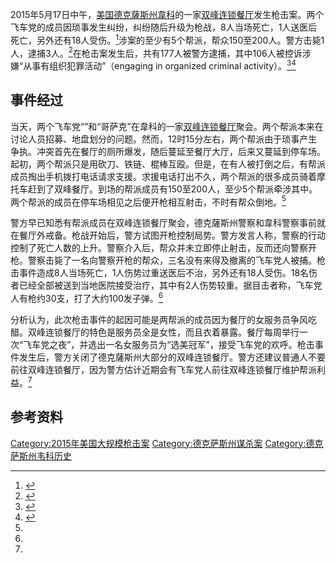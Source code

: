 
{{Infobox civilian attack
| title       = 2015年韦科枪击案
| location    = {{USA}}[[德克薩斯州|德克薩斯州]][[韋科_(德克薩斯州)|韋科]]
| target      = 敌对的飞车党
| coordinates =
| date        = {{Start date|2015|05|17|df=y}}
| time        = [[北美中部时区|北美中部时区]]中午 12:15 
| timezone    = [[UTC-06:00|UTC-06:00]]
| type        = 
| fatalities  = 9
| injuries    = 18
| perp        = 敌对的飞车党
| weapons     = 砍刀、铁链、棍棒、枪支<ref name=restaurant>{{cite news|url=http://www.kcentv.com/story/29086186/fatal-shooting-at-central-texas-marketplace|title=BREAKING: Nine Dead in Shooting at Twin Peaks|publisher=''KCEN TV''|date=2015-05-17|accessdate=2015-05-17|deadurl=yes|archiveurl=https://web.archive.org/web/20150518092503/http://www.kcentv.com/story/29086186/fatal-shooting-at-central-texas-marketplace|archivedate=2015-05-18}}</ref>
| motive      = 
}}
2015年5月17日中午，[[美国|美国]][[德克薩斯州|德克薩斯州]][[韋科_(德克薩斯州)|韋科]]的一家[[双峰_(连锁餐厅)|双峰连锁餐厅]]发生枪击案。两个飞车党的成员因琐事发生纠纷，纠纷随后升级为枪战，8人当场死亡，1人送医后死亡，另外还有18人受伤。<ref>{{Cite web|url=http://www.foxnews.com/us/2015/05/18/waco-on-guard-after-shootout-at-restaurant-among-rival-biker-gangs-leaves-dead.html|title=Waco on guard after shootout at restaurant among rival biker gangs leaves 9 dead, 18 injured|accessdate=2017年11月1日|author=|date=2015年5月18日|publisher=foxnews|archive-date=2017年11月7日|archive-url=https://web.archive.org/web/20171107024548/http://www.foxnews.com/us/2015/05/18/waco-on-guard-after-shootout-at-restaurant-among-rival-biker-gangs-leaves-dead.html|dead-url=no}}</ref>涉案的至少有5个帮派，帮众150至200人。警方击毙1人，逮捕3人。<ref name=fw>{{cite news|title=美国得州5个黑帮发生枪战 现场血流成河|url=http://news.sina.com.cn/w/2015-05-18/151131846197.shtml|accessdate=2015-05-18|agency=法制晚报|date=2015-05-18|archive-date=2015-05-21|archive-url=https://web.archive.org/web/20150521031958/http://news.sina.com.cn/w/2015-05-18/151131846197.shtml|dead-url=no}}</ref>在枪击案发生后，共有177人被警方逮捕，其中106人被控诉涉嫌“从事有组织犯罪活动”（engaging in organized criminal activity）。<ref>{{Cite web|url=https://mobile.nytimes.com/2015/11/12/us/106-indictments-handed-down-in-waco-twin-peaks-biker-shootout.html?_r=0&referer=https://www.google.com|title=106 Indictments Handed Down in Waco Twin Peaks Biker Shootout|accessdate=2017年11月1日|author=DAVE MONTGOMERY|date=2015年11月11日|publisher=mobile.nytimes|archive-date=2017年11月7日|archive-url=https://web.archive.org/web/20171107010914/https://mobile.nytimes.com/2015/11/12/us/106-indictments-handed-down-in-waco-twin-peaks-biker-shootout.html?_r=0&referer=https%3A%2F%2Fwww.google.com|dead-url=no}}</ref><ref>{{Cite web|url=https://www.usatoday.com/story/news/nation/2015/05/18/waco-shootout-police-involvement/27530257/|title=Waco police: Some bikers may have been shot by officers|accessdate=2017年11月1日|author=Landon Haaf, Tanya Eiserer, WFAA-TV,John Bacon|date=2015年5月19日|publisher=usatoday|archive-date=2016年2月12日|archive-url=https://web.archive.org/web/20160212221744/http://www.usatoday.com/story/news/nation/2015/05/18/waco-shootout-police-involvement/27530257/|dead-url=no}}</ref>

== 事件经过 ==
当天，两个飞车党“{{link-en|班得杜斯|Bandidos Motorcycle Club}}”和“哥萨克”在韋科的一家[[双峰_(连锁餐厅)|双峰连锁餐厅]]聚会。两个帮派本来在讨论人员招募、地盘划分的问题。然而，12时15分左右，两个帮派由于琐事产生争执。冲突首先在餐厅的厕所爆发，随后蔓延至餐厅大厅，后来又蔓延到停车场。起初，两个帮派只是用砍刀、铁链、棍棒互殴。但是，在有人被打倒之后，有帮派成员掏出手机拨打电话请求支援。求援电话打出不久，两个帮派的很多成员骑着摩托车赶到了双峰餐厅。到场的帮派成员有150至200人，至少5个帮派牵涉其中。两个帮派的成员在停车场相见之后便开枪相互射击，不时有帮众倒地。<ref name=fw />

警方早已知悉有帮派成员在双峰连锁餐厅聚会，德克薩斯州警察和韋科警察事前就在餐厅外戒备。枪战开始后，警方试图开枪控制局势。警方发言人称，警察的行动控制了死亡人数的上升。警察介入后，帮众并未立即停止射击，反而还向警察开枪。警察击毙了一名向警察开枪的帮众，三名没有来得及撤离的飞车党人被捕。枪击事件造成8人当场死亡，1人伤势过重送医后不治，另外还有18人受伤。18名伤者已经全部被送到当地医院接受治疗，其中有2人伤势较重。据目击者称，飞车党人有枪约30支，打了大约100发子弹。<ref name=fw />

分析认为，此次枪击事件的起因可能是两帮派的成员因为餐厅的女服务员争风吃醋。双峰连锁餐厅的特色是服务员全是女性，而且衣着暴露。餐厅每周举行一次“飞车党之夜”，并选出一名女服务员为“选美冠军”，接受飞车党的欢呼。枪击事件发生后，警方关闭了德克薩斯州大部分的双峰连锁餐厅。警方还建议普通人不要前往双峰连锁餐厅，因为警方估计近期会有飞车党人前往双峰连锁餐厅维护帮派利益。<ref name=fw />

==参考资料==
{{Reflist|2}}

{{美國著名槍擊案}}
[[Category:2015年美国大规模枪击案|Category:2015年美国大规模枪击案]]
[[Category:德克萨斯州谋杀案|Category:德克萨斯州谋杀案]]
[[Category:德克萨斯州韦科历史|Category:德克萨斯州韦科历史]]